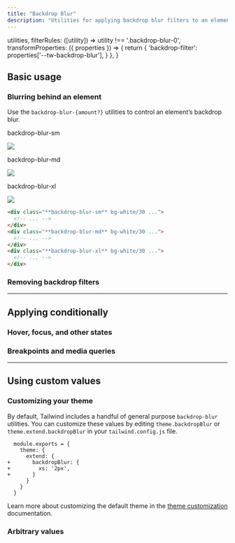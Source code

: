 ```yaml
---
title: "Backdrop Blur"
description: "Utilities for applying backdrop blur filters to an element."
---
```



  utilities,
  filterRules: ([utility]) => utility !== '.backdrop-blur-0',
  transformProperties: ({ properties }) => {
    return {
      'backdrop-filter': properties['--tw-backdrop-blur'],
    }
  },
}

## Basic usage

### Blurring behind an element

Use the `backdrop-blur-{amount?}` utilities to control an element’s backdrop blur.

<Example p="none">
  <div class="flex justify-start sm:block overflow-scroll sm:overflow-visible scroll-p-8">
  <div class="flex items-center justify-around gap-6 sm:gap-4 font-mono font-bold shrink-0 p-8">
    <div class="flex flex-col items-center shrink-0">
      <p class="font-medium text-sm text-slate-500 font-mono text-center mb-3 dark:text-slate-400">backdrop-blur-sm</p>
      <div class="relative">
        <div class="absolute inset-6 backdrop-blur-sm h-20 w-20 bg-white/30"></div>
        <img class="w-32 h-32 object-cover rounded-lg shadow-xl" src="https://images.unsplash.com/photo-1554629947-334ff61d85dc?ixid=MnwxMjA3fDB8MHxwaG90by1wYWdlfHx8fGVufDB8fHx8&ixlib=rb-1.2.1&auto=format&fit=crop&w=320&h=320&q=80" />
        <div class="absolute inset-0 ring-1 ring-inset ring-black/10 rounded-lg"></div>
      </div>
    </div>
    <div class="flex flex-col items-center shrink-0">
      <p class="font-medium text-sm text-slate-500 font-mono text-center mb-3 dark:text-slate-400">backdrop-blur-md</p>
      <div class="relative">
        <div class="absolute inset-6 backdrop-blur-md h-20 w-20 bg-white/30"></div>
        <img class="w-32 h-32 object-cover rounded-lg shadow-xl" src="https://images.unsplash.com/photo-1554629947-334ff61d85dc?ixid=MnwxMjA3fDB8MHxwaG90by1wYWdlfHx8fGVufDB8fHx8&ixlib=rb-1.2.1&auto=format&fit=crop&w=320&h=320&q=80" />
        <div class="absolute inset-0 ring-1 ring-inset ring-black/10 rounded-lg"></div>
      </div>
    </div>
    <div class="flex flex-col items-center shrink-0">
      <p class="font-medium text-sm text-slate-500 font-mono text-center mb-3 dark:text-slate-400">backdrop-blur-xl</p>
      <div class="relative">
        <div class="absolute inset-6 backdrop-blur-xl h-20 w-20 bg-white/30"></div>
        <img class="w-32 h-32 object-cover rounded-lg shadow-xl" src="https://images.unsplash.com/photo-1554629947-334ff61d85dc?ixid=MnwxMjA3fDB8MHxwaG90by1wYWdlfHx8fGVufDB8fHx8&ixlib=rb-1.2.1&auto=format&fit=crop&w=320&h=320&q=80" />
        <div class="absolute inset-0 ring-1 ring-inset ring-black/10 rounded-lg"></div>
      </div>
    </div>
  </div>
  </div>
</Example>

```html
<div class="**backdrop-blur-sm** bg-white/30 ...">
  <!-- ... -->
</div>
<div class="**backdrop-blur-md** bg-white/30 ...">
  <!-- ... -->
</div>
<div class="**backdrop-blur-xl** bg-white/30 ...">
  <!-- ... -->
</div>
```

### Removing backdrop filters

<RemovingBackdropFilters defaultClass="backdrop-blur-md backdrop-brightness-150" />

---

## <Heading ignore>Applying conditionally</Heading>

### <Heading ignore>Hover, focus, and other states</Heading>

<HoverFocusAndOtherStates defaultClass="backdrop-blur-sm" featuredClass="backdrop-blur-lg" />

### <Heading ignore>Breakpoints and media queries</Heading>

<BreakpointsAndMediaQueries defaultClass="backdrop-blur-sm" featuredClass="backdrop-blur-lg" />

---

## Using custom values

### Customizing your theme

By default, Tailwind includes a handful of general purpose `backdrop-blur` utilities. You can customize these values by editing `theme.backdropBlur` or `theme.extend.backdropBlur` in your `tailwind.config.js` file.

```diff-js {{ filename: 'tailwind.config.js' }}
  module.exports = {
    theme: {
      extend: {
+       backdropBlur: {
+         xs: '2px',
+       }
      }
    }
  }
```

Learn more about customizing the default theme in the [theme customization](/docs/theme#customizing-the-default-theme) documentation.

### Arbitrary values

<ArbitraryValues property="backdrop-blur" featuredClass="backdrop-blur-[2px]" />
